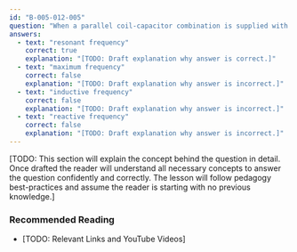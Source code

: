 ```yaml
---
id: "B-005-012-005"
question: "When a parallel coil-capacitor combination is supplied with AC of different frequencies, there will be one frequency where the impedance will be highest. This is the:"
answers:
  - text: "resonant frequency"
    correct: true
    explanation: "[TODO: Draft explanation why answer is correct.]"
  - text: "maximum frequency"
    correct: false
    explanation: "[TODO: Draft explanation why answer is incorrect.]"
  - text: "inductive frequency"
    correct: false
    explanation: "[TODO: Draft explanation why answer is incorrect.]"
  - text: "reactive frequency"
    correct: false
    explanation: "[TODO: Draft explanation why answer is incorrect.]"
---
```


[TODO: This section will explain the concept behind the question in detail. Once drafted the reader will understand all necessary concepts to answer the question confidently and correctly. The lesson will follow pedagogy best-practices and assume the reader is starting with no previous knowledge.]

### Recommended Reading

- [TODO: Relevant Links and YouTube Videos]
